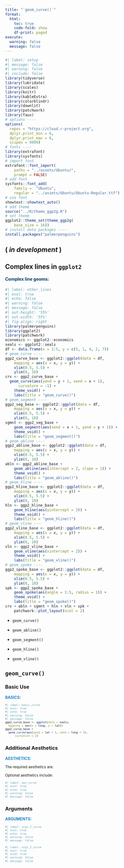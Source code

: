 ```yaml
---
title: "`geom_curve()`"
format:
  html:
    toc: true
    code-fold: show
    df-print: paged
execute:
  warning: false
  message: false
---
```


```r
#| label: setup
#| message: false
#| warning: false
#| include: false
library(tidyverse)
library(lubridate)
library(scales)
library(knitr)
library(kableExtra)
library(colorblindr)
library(downlit)
library(patchwork)
library(faux)
# options ----
options(
  repos = "https://cloud.r-project.org",
  dplyr.print_min = 6, 
  dplyr.print_max = 6, 
  scipen = 9999)
# fonts ----
library(extrafont)
library(sysfonts)
# import font
extrafont::font_import(
    paths = "../assets/Ubuntu/",
    prompt = FALSE)
# add font
sysfonts::font_add(
    family =  "Ubuntu", 
    regular = "../assets/Ubuntu/Ubuntu-Regular.ttf")
# use font
showtext::showtext_auto()
# add theme
source("../R/theme_ggp2g.R")
# set theme
ggplot2::theme_set(theme_ggp2g(
    base_size = 16))
# install data packages ----
install.packages("palmerpenguins")
```

## ( *in development* )

:::: {.callout-tip collapse="false" icon=false}
## Complex lines in `ggplot2`


::: {style="color: #043b67;"}
#### Complex line geoms:
:::
  
```r
#| label: other_lines
#| eval: true
#| echo: false
#| warning: false
#| message: false
#| out-height: '55%'
#| out-width: '55%'
#| fig-align: right
library(palmerpenguins) 
library(ggplot2)
library(patchwork)
economics <- ggplot2::economics
seals <- ggplot2::seals
df <- data.frame(x = 1:5, y = c(5, 1, 4, 2, 7))
# geom_curve ----
ggp2_curve_base <- ggplot2::ggplot(data = df,
    mapping = aes(x = x, y = y)) +
    xlim(0.5, 5.5) +
    ylim(0, 10)
crv <- ggp2_curve_base +
  geom_curve(aes(yend = y + 1, xend = x + 1), 
      curvature = -1) + 
    theme_void() + 
    labs(title = "geom_curve()")
# geom_segment ----
ggp2_seg_base <- ggplot2::ggplot(data = df,
    mapping = aes(x = x, y = y)) +
    xlim(0.5, 5.5) +
    ylim(0, 10)
sgmnt <- ggp2_seg_base +
    geom_segment(aes(xend = x + 1, yend = y + 1)) + 
    theme_void() + 
    labs(title = "geom_segment()")
# geom_abline ----
ggp2_abline_base <- ggplot2::ggplot(data = df,
    mapping = aes(x = x, y = y)) +
    xlim(0.5, 5.5) +
    ylim(0, 10)
abln <- ggp2_abline_base + 
    geom_abline(aes(intercept = 2, slope = 1)) +
    theme_void() + 
    labs(title = "geom_abline()")
# geom_hline ----
ggp2_hline_base <- ggplot2::ggplot(data = df,
    mapping = aes(x = x, y = y)) +
    xlim(0.5, 5.5) +
    ylim(0, 10) 
hln <- ggp2_hline_base +
    geom_hline(aes(yintercept = 3)) + 
    theme_void() + 
    labs(title = "geom_hline()")
# geom_vline ----
ggp2_vline_base <- ggplot2::ggplot(data = df,
    mapping = aes(x = x, y = y)) +
    xlim(0.5, 5.5) +
    ylim(0, 10) 
vln <- ggp2_vline_base +
    geom_vline(aes(xintercept = 2)) + 
    theme_void() + 
    labs(title = "geom_vline()")
# geom_spoke ----
ggp2_spoke_base <- ggplot2::ggplot(data = df,
    mapping = aes(x = x, y = y)) +
    xlim(0.5, 5.5) +
    ylim(0, 10) 
spk <- ggp2_spoke_base + 
    geom_spoke(aes(angle = 1:5, radius = 1)) +
    theme_void() + 
    labs(title = "geom_spoke()")
crv + abln + sgmnt + hln + vln + spk + 
    patchwork::plot_layout(ncol = 2)
```

  - `geom_curve()`
  
  - `geom_abline()`

  - `geom_segment()`
  
  - `geom_hline()`
  
  - `geom_vline()`
  
::::

## `geom_curve()`

:::: {.panel-tabset}

### Basic Use

::: {style="font-size: 0.90em; color: #1e83c8;"}
**BASICS:**
:::

::: {style="font-size: 0.75em;"}
```r
#| label: basic_curve
#| eval: true
#| echo: true 
#| warning: false
#| message: false
ggp2_curve_base <- ggplot(data = seals,
  mapping = aes(x = long, y = lat)) 
ggp2_curve_base +
  geom_curve(aes(yend = lat + 1, xend = long + 1), 
      curvature = 2)
```

:::

### Additional Aesthetics

::: {style="font-size: 0.90em; color: #1e83c8;"}
**AESTHETICS:**
:::

::: {style="font-size: 0.85em;"}

The required aesthetics are: 

Optional aesthetics include: 

:::

::: {style="font-size: 0.75em;"}
```r
#| label: aes_curve
#| eval: true
#| echo: true
#| warning: false
#| message: false

```
:::

### Arguments

::: {style="font-size: 0.90em; color: #1e83c8;"}
**ARGUMENTS:**
:::

::: {style="font-size: 0.75em;"}
```r
#| label: args_1_curve
#| eval: true
#| echo: true 
#| warning: false
#| message: false

```

```r
#| label: args_2_curve
#| eval: true
#| echo: true 
#| warning: false
#| message: false

```
:::

::::

